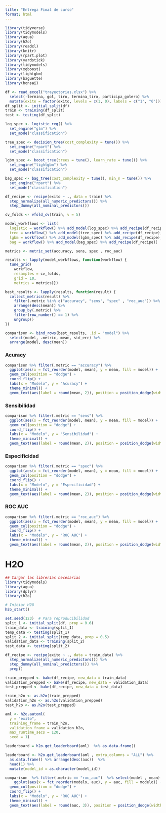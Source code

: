 ```yaml
---
title: "Entrega Final de curso"
format: html
---
```


```r
library(tidyverse)
library(tidymodels)
library(agua)
library(h2o)
library(readxl)
library(knitr)
library(rpart.plot)
library(yardstick)
library(tidymodels)
library(xgboost)
library(lightgbm)
library(baguette) 
library(bonsai)

df <- read_excel("trayectorias.xlsx") %>%
  select(-termina, gol, tiro, termina_tiro, participa_golero) %>%
  mutate(exito = factor(exito, levels = c(1, 0), labels = c("1", "0")))
df_split <- initial_split(df)
train <- training(df_split)
test <- testing(df_split)
```


```r
log_spec <- logistic_reg() %>%
  set_engine("glm") %>%
  set_mode("classification")

tree_spec <- decision_tree(cost_complexity = tune()) %>%
  set_engine("rpart") %>%
  set_mode("classification")

lgbm_spec <- boost_tree(trees = tune(), learn_rate = tune()) %>%
  set_engine("lightgbm") %>%
  set_mode("classification")

bag_spec <- bag_tree(cost_complexity = tune(), min_n = tune()) %>%
  set_engine("rpart") %>%
  set_mode("classification")

df_recipe <- recipe(exito ~ ., data = train) %>%
  step_normalize(all_numeric_predictors()) %>%
  step_dummy(all_nominal_predictors())

cv_folds <- vfold_cv(train, v = 5)

model_workflows <- list(
  logistic = workflow() %>% add_model(log_spec) %>% add_recipe(df_recipe),
  tree = workflow() %>% add_model(tree_spec) %>% add_recipe(df_recipe),
  lgbm = workflow() %>% add_model(lgbm_spec) %>% add_recipe(df_recipe),
  bag = workflow() %>% add_model(bag_spec) %>% add_recipe(df_recipe))

metrics <- metric_set(accuracy, sens, spec , roc_auc)

results <- lapply(model_workflows, function(workflow) {
  tune_grid(
    workflow,
    resamples = cv_folds,
    grid = 10, 
    metrics = metrics)})
```

```r
best_results <- lapply(results, function(result) {
  collect_metrics(result) %>%
    filter(.metric %in% c("accuracy", "sens", "spec" , "roc_auc")) %>%
    arrange(desc(mean)) %>%
    group_by(.metric) %>%
    filter(row_number() == 1) %>% 
    ungroup()
})

comparison <- bind_rows(best_results, .id = "model") %>%
  select(model, .metric, mean, std_err) %>%
  arrange(model, desc(mean))
```

### Acuracy
```r
comparison %>% filter(.metric == "accuracy") %>%
  ggplot(aes(x = fct_reorder(model, mean), y = mean, fill = model)) +
  geom_col(position = "dodge") +
  coord_flip() +
  labs(x = "Modelo", y = "Acuracy") +
  theme_minimal() +  
  geom_text(aes(label = round(mean, 2)), position = position_dodge(width = 0.9), hjust = 1.5, size = 3.5)
```



### Sensibilidad
```r
comparison %>% filter(.metric == "sens") %>%
  ggplot(aes(x = fct_reorder(model, mean), y = mean, fill = model)) +
  geom_col(position = "dodge") +
  coord_flip() +
  labs(x = "Modelo", y = "Sensibilidad") +
  theme_minimal() +  
  geom_text(aes(label = round(mean, 2)), position = position_dodge(width = 0.9), hjust = 1.5, size = 3.5)
```

### Especificidad
```r
comparison %>% filter(.metric == "spec") %>%
  ggplot(aes(x = fct_reorder(model, mean), y = mean, fill = model)) +
  geom_col(position = "dodge") +
  coord_flip() +
  labs(x = "Modelo", y = "Especificidad") +
  theme_minimal() +  
  geom_text(aes(label = round(mean, 2)), position = position_dodge(width = 0.9), hjust = 1.5, size = 3.5)
```


### ROC AUC
```r
comparison %>% filter(.metric == "roc_auc") %>%
  ggplot(aes(x = fct_reorder(model, mean), y = mean, fill = model)) +
  geom_col(position = "dodge") +
  coord_flip() +
  labs(x = "Modelo", y = "ROC AUC") +
  theme_minimal() +  
  geom_text(aes(label = round(mean, 2)), position = position_dodge(width = 0.9), hjust = 1.5, size = 3.5)
```


# H2O

```r
## Cargar las librerías necesarias
library(tidymodels)
library(agua)
library(dplyr)
library(h2o)

# Iniciar H2O
h2o_start()

set.seed(123)  # Para reproducibilidad
split_1 <- initial_split(df, prop = 0.6)
train_data <- training(split_1)
temp_data <- testing(split_1)
split_2 <- initial_split(temp_data, prop = 0.5)
validation_data <- training(split_2)
test_data <- testing(split_2)

df_recipe <- recipe(exito ~ ., data = train_data) %>%
  step_normalize(all_numeric_predictors()) %>%
  step_dummy(all_nominal_predictors()) %>%
  prep()

train_prepped <- bake(df_recipe, new_data = train_data)
validation_prepped <- bake(df_recipe, new_data = validation_data)
test_prepped <- bake(df_recipe, new_data = test_data)

train_h2o <- as.h2o(train_prepped)
validation_h2o <- as.h2o(validation_prepped)
test_h2o <- as.h2o(test_prepped)

aml <- h2o.automl(
  y = "exito",
  training_frame = train_h2o,
  validation_frame = validation_h2o,
  max_runtime_secs = 120,
  seed = 1)


````


```r
leaderboard = h2o.get_leaderboard(aml)  %>% as.data.frame()
```

```r
leaderboard <- h2o.get_leaderboard(aml , extra_columns = "ALL") %>%
  as.data.frame() %>% arrange(desc(auc))  %>% 
  head(1) %>%
  mutate(model_id = as.character(model_id))
```


```r
comparison  %>% filter(.metric == "roc_auc")  %>% select(model , mean) %>% rename(modelo = model, auc = mean)  %>% rbind(leaderboard %>% select(algo, auc) %>% rename(modelo = algo, auc = auc))  %>% 
    ggplot(aes(x = fct_reorder(modelo, auc), y = auc, fill = modelo)) +
  geom_col(position = "dodge") +
  coord_flip() +
  labs(x = "Modelo", y = "ROC AUC") +
  theme_minimal() +  
  geom_text(aes(label = round(auc, 3)), position = position_dodge(width = 0.9), hjust = 1.5, size = 3.5)
```